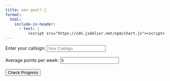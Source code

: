 ```yaml
---
title: wen goat? 🐐
format:
  html:
    include-in-header:
      - text: |
          <script src="https://cdn.jsdelivr.net/npm/chart.js"><script>
---
```


```{=html}
<label for="callsign">Enter your callsign:</label>
<input type="text" id="callsign" placeholder="Your Callsign">
<br><br>
<label for="avgPoints">Average points per week:</label>
<input type="number" id="avgPoints" value="5" min="1">
<br><br>
<button id="checkProgress">Check Progress</button>
<p id="pointsInfo"></p>
<canvas id="progressChart"></canvas>

<script>
// Fetch user ID based on callsign
async function fetchUserId(callsign) {
    const response = await fetch(`https://sotl.as/api/activators/${callsign}`);
    if (response.ok) {
        const data = await response.json();
        return data.userId;
    }
    return null;
}

// Fetch activations based on user ID
async function fetchActivations(userId) {
    const response = await fetch(`https://api-db2.sota.org.uk/logs/activator/${userId}/99999/0`);
    if (response.ok) {
        return await response.json();
    }
    return [];
}

// Plot progress using Chart.js
function plotProgress(data, avgPointsPerWeek) {
    const labels = data.map(item => new Date(item.ActivationDate).toLocaleDateString());
    const cumulativePoints = data.map(item => item.Total);

    const ctx = document.getElementById('progressChart').getContext('2d');
    new Chart(ctx, {
        type: 'line',
        data: {
            labels: labels,
            datasets: [{
                label: 'Current Progress',
                data: cumulativePoints,
                borderColor: 'blue',
                fill: false
            }]
        },
        options: {
            scales: {
                x: { title: { display: true, text: 'Date' } },
                y: { title: { display: true, text: 'Cumulative Points' } }
            }
        }
    });
}

// Main function to handle user input and logic
document.getElementById('checkProgress').addEventListener('click', async () => {
    const callsign = document.getElementById('callsign').value.toUpperCase();
    const avgPointsPerWeek = parseInt(document.getElementById('avgPoints').value);

    if (callsign) {
        const userId = await fetchUserId(callsign);
        if (userId) {
            const activations = await fetchActivations(userId);
            if (activations.length > 0) {
                const totalPoints = activations[activations.length - 1].Total;
                if (totalPoints >= 1000) {
                    alert("You're already a mountain goat. Time to climb a real mountain!");
                } else {
                    document.getElementById('pointsInfo').textContent = `${callsign}, you have ${totalPoints} points, only ${1000 - totalPoints} to go!`;
                    plotProgress(activations, avgPointsPerWeek);
                }
            } else {
                alert('No activation data found.');
            }
        } else {
            alert('Invalid callsign or data not found.');
        }
    }
});
</script>
```
